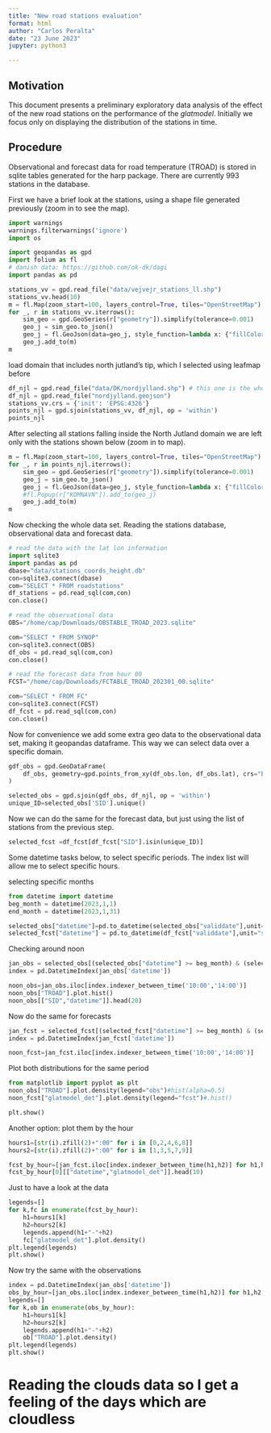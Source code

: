 ```yaml
---
title: "New road stations evaluation"
format: html
author: "Carlos Peralta"
date: "23 June 2023"
jupyter: python3

---
```


## Motivation

This document presents a preliminary exploratory data analysis
of the effect of the new road stations on the performance of the *glatmodel*.
Initially we focus only on displaying the distribution of the
stations in time.

## Procedure

Observational and forecast data for road temperature (TROAD) is stored in sqlite tables generated
for the harp package.
There are currently 993 stations in the database.


First we have a brief look at the stations, using a shape file
generated previously (zoom in to see the map).

```python
import warnings
warnings.filterwarnings('ignore')
import os

import geopandas as gpd
import folium as fl
# danish data: https://github.com/ok-dk/dagi
import pandas as pd

stations_vv = gpd.read_file("data/vejvejr_stations_ll.shp")
stations_vv.head(10)
m = fl.Map(zoom_start=100, layers_control=True, tiles="OpenStreetMap")
for _, r in stations_vv.iterrows():
    sim_geo = gpd.GeoSeries(r["geometry"]).simplify(tolerance=0.001)
    geo_j = sim_geo.to_json()
    geo_j = fl.GeoJson(data=geo_j, style_function=lambda x: {"fillColor": "orange"})
    geo_j.add_to(m)
m    
```

load domain that includes north jutland's tip, which I selected using leafmap before
```python

df_njl = gpd.read_file("data/DK/nordjylland.shp") # this one is the whole thing
df_njl = gpd.read_file("nordjylland.geojson")
stations_vv.crs = {'init': 'EPSG:4326'}
points_njl = gpd.sjoin(stations_vv, df_njl, op = 'within')
points_njl
```
After selecting all stations falling inside the North Jutland domain we are left only with the stations shown below (zoom in
to map).

```python

m = fl.Map(zoom_start=100, layers_control=True, tiles="OpenStreetMap")
for _, r in points_njl.iterrows():
    sim_geo = gpd.GeoSeries(r["geometry"]).simplify(tolerance=0.001)
    geo_j = sim_geo.to_json()
    geo_j = fl.GeoJson(data=geo_j, style_function=lambda x: {"fillColor": "orange"})
    #fl.Popup(r["KOMNAVN"]).add_to(geo_j)
    geo_j.add_to(m)
m    
```

Now checking the whole data set. Reading the stations database, observational data
and forecast data.

```python
# read the data with the lat lon information
import sqlite3
import pandas as pd
dbase="data/stations_coords_height.db"
con=sqlite3.connect(dbase)
com="SELECT * FROM roadstations"
df_stations = pd.read_sql(com,con)
con.close()

# read the observational data
OBS="/home/cap/Downloads/OBSTABLE_TROAD_2023.sqlite"

com="SELECT * FROM SYNOP"
con=sqlite3.connect(OBS)
df_obs = pd.read_sql(com,con)
con.close()

# read the forecast data from hour 00
FCST="/home/cap/Downloads/FCTABLE_TROAD_202301_00.sqlite"

com="SELECT * FROM FC"
con=sqlite3.connect(FCST)
df_fcst = pd.read_sql(com,con)
con.close()
```
Now for convenience we add some extra geo data to the observational data set, making it
geopandas dataframe. This way we can select data over a specific domain.

```python

gdf_obs = gpd.GeoDataFrame(
    df_obs, geometry=gpd.points_from_xy(df_obs.lon, df_obs.lat), crs="EPSG:4326"
)

selected_obs = gpd.sjoin(gdf_obs, df_njl, op = 'within')
unique_ID=selected_obs['SID'].unique()

```

Now we can do the same for the forecast data, but just using the list of stations from the previous step.
```python

selected_fcst =df_fcst[df_fcst["SID"].isin(unique_ID)]
```

Some datetime tasks below, to select specific periods. The index list will allow me to select specific hours.

selecting specific months
```python

from datetime import datetime
beg_month = datetime(2023,1,1)
end_month = datetime(2023,1,31)

selected_obs["datetime"]=pd.to_datetime(selected_obs["validdate"],unit="s")
selected_fcst["datetime"] = pd.to_datetime(df_fcst["validdate"],unit="s")
```

Checking around noon
```python
jan_obs = selected_obs[(selected_obs["datetime"] >= beg_month) & (selected_obs["datetime"] <= end_month)]
index = pd.DatetimeIndex(jan_obs['datetime'])

noon_obs=jan_obs.iloc[index.indexer_between_time('10:00','14:00')]
noon_obs["TROAD"].plot.hist()
noon_obs[["SID","datetime"]].head(20)
```
Now do the same for forecasts
```python

jan_fcst = selected_fcst[(selected_fcst["datetime"] >= beg_month) & (selected_fcst["datetime"] <= end_month)]
index = pd.DatetimeIndex(jan_fcst['datetime'])

noon_fcst=jan_fcst.iloc[index.indexer_between_time('10:00','14:00')]
```
Plot both distributions for the same period

```python
from matplotlib import pyplot as plt
noon_obs["TROAD"].plot.density(legend="obs")#hist(alpha=0.5)
noon_fcst["glatmodel_det"].plot.density(legend="fcst")#.hist()

plt.show()
```

Another option: plot them by the hour
```python
hours1=[str(i).zfill(2)+":00" for i in [0,2,4,6,8]]
hours2=[str(i).zfill(2)+":00" for i in [1,3,5,7,9]]

fcst_by_hour=[jan_fcst.iloc[index.indexer_between_time(h1,h2)] for h1,h2 in zip(hours1,hours2)]
fcst_by_hour[0][["datetime","glatmodel_det"]].head(10)
```
Just to have a look at the data

```python

legends=[]
for k,fc in enumerate(fcst_by_hour):
    h1=hours1[k]
    h2=hours2[k]
    legends.append(h1+"-"+h2)
    fc["glatmodel_det"].plot.density()
plt.legend(legends)
plt.show()   


```

Now try the same with the observations
```python
index = pd.DatetimeIndex(jan_obs['datetime'])
obs_by_hour=[jan_obs.iloc[index.indexer_between_time(h1,h2)] for h1,h2 in zip(hours1,hours2)]
legends=[]
for k,ob in enumerate(obs_by_hour):
    h1=hours1[k]
    h2=hours2[k]
    legends.append(h1+"-"+h2)
    ob["TROAD"].plot.density()
plt.legend(legends)
plt.show()   

```

# Reading the clouds data so I get a feeling of the days which are cloudless


